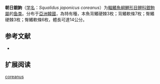 {{Speciesbox
| name = 朝日銀鮈
| status = NE
| status_system = IUCN3.1
| image = 
| genus = Squalidus
| species = japonicus coreanus
| authority = [[Berg|Berg]], 1906
| synonyms = *''Gnathopogon coreanus''<br /><small>Berg, 1906</small>
*''Leucogobio coreanus''<br /><small>Berg, 1906</small>
*''Squalidus coreanus''<br /><small>Berg, 1906</small>
}}

'''朝日銀鮈'''（[[学名|学名]]：''Squalidus japonicus coreanus''）为[[輻鰭魚綱|輻鰭魚綱]][[鯉形目|鯉形目]][[鲤科|鲤科]][[銀鮈屬|銀鮈屬]]的[[鱼类|鱼类]]。分布于[[亞洲|亞洲]][[韓國|韓國]]，為特有種，本魚背鰭硬棘3枚；背鰭軟條7枚；臀鰭硬棘3枚；臀鰭軟條6枚，體長可達14公分。

== 参考文献 ==
*{{FishBase_species|genus=Squalidus japonicus|species=coreanus|year=2011|month=12}}

== 扩展阅读 ==
{{refbegin}}
{{wikispecies-inline|Squalidus japonicus coreanus|朝日銀鮈}}
{{refend}}
{{Taxonbar|from=Q12595433}}

[[Category:銀鮈屬|coreanus]]


{{鯉形目小作品}}